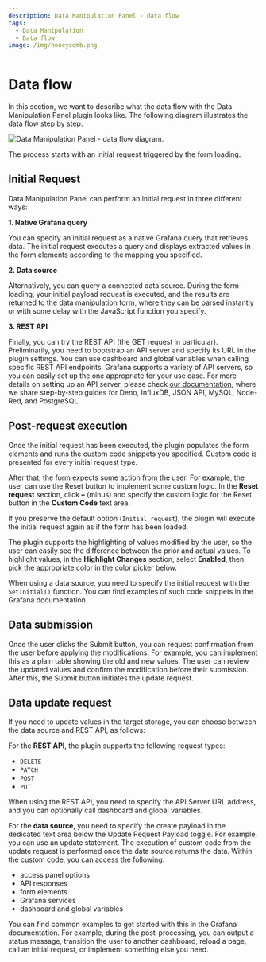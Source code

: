 ```yaml
---
description: Data Manipulation Panel - data flow
tags:
  - Data Manipulation
  - Data flow
image: /img/honeycomb.png
---
```



# Data flow

In this section, we want to describe what the data flow with the Data Manipulation Panel plugin looks like. The following diagram illustrates the data flow step by step:

<Image
  title="Data Manipulation Panel - data flow diagram."
  src="/img/plugins/volkovlabs-form-panel/data-manipulation-flow.png"
/>

The process starts with an initial request triggered by the form loading. 

## Initial Request

Data Manipulation Panel can perform an initial request in three different ways:

**1.	Native Grafana query**

You can specify an initial request as a native Grafana query that retrieves data. The initial request executes a query and displays extracted values in the form elements according to the mapping you specified.

**2.	Data source**

Alternatively, you can query a connected data source. During the form loading, your initial payload request is executed, and the results are returned to the data manipulation form, where they can be parsed instantly or with some delay with the JavaScript function you specify.

**3.	REST API**

Finally, you can try the REST API (the GET request in particular). Preliminarily, you need to bootstrap an API server and specify its URL in the plugin settings. You can use dashboard and global variables when calling specific REST API endpoints. Grafana supports a variety of API servers, so you can easily set up the one appropriate for your use case. For more details on setting up an API server, please check [our documentation](../servers), where we share step-by-step guides for Deno, InfluxDB, JSON API, MySQL, Node-Red, and PostgreSQL.

## Post-request execution

Once the initial request has been executed, the plugin populates the form elements and runs the custom code snippets you specified. Custom code is presented for every initial request type.

After that, the form expects some action from the user. For example, the user can use the Reset button to implement some custom logic. In the **Reset request** section, click **–** (minus) and specify the custom logic for the Reset button in the **Custom Code** text area.

If you preserve the default option (`Initial request`), the plugin will execute the initial request again as if the form has been loaded.

The plugin supports the highlighting of values modified by the user, so the user can easily see the difference between the prior and actual values. To highlight values, in the **Highlight Changes** section, select **Enabled**, then pick the appropriate color in the color picker below.

When using a data source, you need to specify the initial request with the `SetInitial()` function. You can find examples of such code snippets in the Grafana documentation.

## Data submission

Once the user clicks the Submit button, you can request confirmation from the user before applying the modifications. For example, you can implement this as a plain table showing the old and new values. The user can review the updated values and confirm the modification before their submission. After this, the Submit button initiates the update request.

## Data update request

If you need to update values in the target storage, you can choose between the data source and REST API, as follows:

For the **REST API**, the plugin supports the following request types:

- `DELETE`
-	`PATCH`
-	`POST`
-	`PUT`

When using the REST API, you need to specify the API Server URL address, and you can optionally call dashboard and global variables.

For the **data source**, you need to specify the create payload in the dedicated text area below the Update Request Payload toggle. For example, you can use an update statement.
The execution of custom code from the update request is performed once the data source returns the data. Within the custom code, you can access the following:

-	access panel options
-	API responses
-	form elements
-	Grafana services
-	dashboard and global variables

You can find common examples to get started with this in the Grafana documentation. For example, during the post-processing, you can output a status message, transition the user to another dashboard, reload a page, call an initial request, or implement something else you need.

